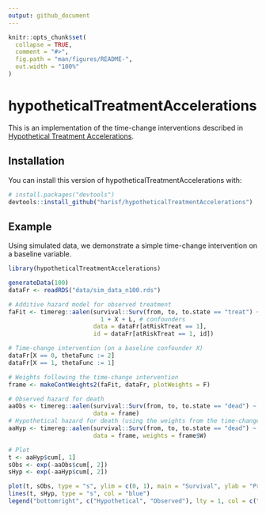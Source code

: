 ```yaml
---
output: github_document
---
```


<!-- README.md is generated from README.Rmd. Please edit that file -->

```r
knitr::opts_chunk$set(
  collapse = TRUE,
  comment = "#>",
  fig.path = "man/figures/README-",
  out.width = "100%"
)
```

# hypotheticalTreatmentAccelerations

<!-- badges: start -->
<!-- badges: end -->

This is an implementation of the time-change interventions described in [Hypothetical Treatment Accelerations](https://arxiv.org/abs/2207.07893).

## Installation

You can install this version of hypotheticalTreatmentAccelerations with:

``` r
# install.packages("devtools")
devtools::install_github("harisf/hypotheticalTreatmentAccelerations")
```

## Example

Using simulated data, we demonstrate a simple time-change intervention on a baseline variable.

```r
library(hypotheticalTreatmentAccelerations)

generateData(100)
dataFr <- readRDS("data/sim_data_n100.rds")

# Additive hazard model for observed treatment
faFit <- timereg::aalen(survival::Surv(from, to, to.state == "treat") ~ 
                          1 + X + L, # confounders
                        data = dataFr[atRiskTreat == 1], 
                        id = dataFr[atRiskTreat == 1, id])

# Time-change intervention (on a baseline confounder X)
dataFr[X == 0, thetaFunc := 2]
dataFr[X == 1, thetaFunc := 1]

# Weights following the time-change intervention
frame <- makeContWeights2(faFit, dataFr, plotWeights = F)

# Observed hazard for death
aaObs <- timereg::aalen(survival::Surv(from, to, to.state == "dead") ~ 1, 
                        data = frame)
# Hypothetical hazard for death (using the weights from the time-change intervention)
aaHyp <- timereg::aalen(survival::Surv(from, to, to.state == "dead") ~ 1, 
                        data = frame, weights = frame$W)
```

```r
# Plot
t <- aaHyp$cum[, 1]
sObs <- exp(-aaObs$cum[, 2])
sHyp <- exp(-aaHyp$cum[, 2])

plot(t, sObs, type = "s", ylim = c(0, 1), main = "Survival", ylab = "Prob.")
lines(t, sHyp, type = "s", col = "blue")
legend("bottomright", c("Hypothetical", "Observed"), lty = 1, col = c("blue", "black"))
```
